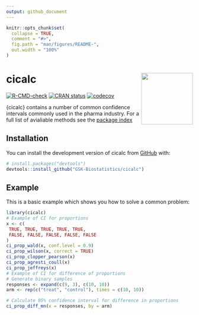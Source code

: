 ```yaml
---
output: github_document
---
```


<!-- README.md is generated from README.Rmd. Please edit that file -->

```r
knitr::opts_chunk$set(
  collapse = TRUE,
  comment = "#>",
  fig.path = "man/figures/README-",
  out.width = "100%"
)
```

# cicalc <a href='https://gsk-biostatistics.github.io/cicalc/'><img src="man/figures/cicalc.PNG" align="right" style="height:139px;"/></a>


<!-- badges: start -->
[![R-CMD-check](https://github.com/GSK-Biostatistics/cicalc/actions/workflows/R-CMD-check.yaml/badge.svg)](https://github.com/GSK-Biostatistics/cicalc/actions/workflows/R-CMD-check.yaml)
[![CRAN status](https://www.r-pkg.org/badges/version/cicalc)](https://CRAN.R-project.org/package=cicalc) 
[![codecov](https://codecov.io/gh/GSK-Biostatistics/cicalc/graph/badge.svg?token=jIF57l72pj)](https://codecov.io/gh/GSK-Biostatistics/cicalc)

<!-- badges: end -->

{cicalc} contains a number of common confidence intervals commonly used in the pharma industry. For a full list of avialiable methods see the [package index](https://gsk-biostatistics.github.io/cicalc/reference/index.html)

## Installation

You can install the development version of cicalc from [GitHub](https://github.com/) with:

``` r
# install.packages("devtools")
devtools::install_github("GSK-Biostatistics/cicalc")
```

## Example

This is a basic example which shows you how to solve a common problem:

```r
library(cicalc)
# Example of CI for proportions
x <- c(
 TRUE, TRUE, TRUE, TRUE, TRUE,
 FALSE, FALSE, FALSE, FALSE, FALSE
)
ci_prop_wald(x, conf.level = 0.9)
ci_prop_wilson(x, correct = TRUE)
ci_prop_clopper_pearson(x)
ci_prop_agresti_coull(x)
ci_prop_jeffreys(x)
# Example of CI for difference of proportions 
# Generate binary samples
responses <- expand(c(9, 3), c(10, 10))
arm <- rep(c("treat", "control"), times = c(10, 10))

# Calculate 95% confidence interval for difference in proportions
ci_prop_diff_mn(x = responses, by = arm)
```

